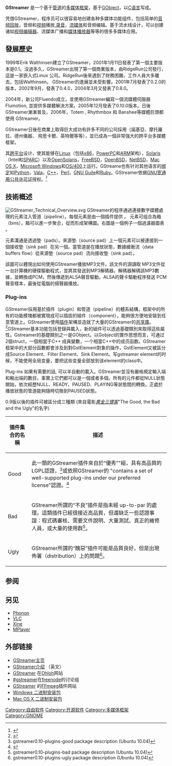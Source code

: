 {{NoteTA|G1=IT|G2=FL}}
{{Infobox software
| name                   = GStreamer
| logo                   = Gstreamer-logo.svg
| logo size              = 250px
| screenshot             = 
| caption                = 
| author                 = 
| developer              = GStreamer团队
| released               = {{Start date|2001|01|11}}<ref name="0.1.0">{{cite web |url=http://sourceforge.net/mailarchive/forum.php?thread_name=Pine.LNX.4.21.0101101700180.17206-100000%40alpha.temple-baptist.com&forum_name=gstreamer-announce |title=GStreamer "Slipstream" 0.1.0 released |accessdate=11 January 2001 |archive-date=2013-07-21 |archive-url=https://www.webcitation.org/6IHJcAdCa?url=http://sourceforge.net/mailarchive/forum.php?thread_name=Pine.LNX.4.21.0101101700180.17206-100000@alpha.temple-baptist.com |dead-url=no }}</ref>
| latest_release_version = 1.20.3
| latest_release_date    = {{Release date|2022|06|15}}
| latest_preview_version = 1.19.90
| latest_preview_date    = {{Release date|2022|01|28}}
| programming_language   = [[C语言|C语言]]<ref name="ohloh">{{cite web |url=http://www.ohloh.net/p/gstreamer |title=Ohloh Analysis Summary – GStreamer |publisher=[[Ohloh|Ohloh]] |accessdate=2010-07-22 |archive-date=2014-06-26 |archive-url=https://web.archive.org/web/20140626034719/https://www.ohloh.net/p/gstreamer |dead-url=no }}</ref>
| operating_system       = [[跨平台|跨平台]]
| platform               = 
| language               = 
| status                 = 活跃
| genre                  = [[多媒体框架|多媒体框架]]
| license                = [[GNU宽通用公共许可证|GNU宽通用公共许可证]]
| website                = [http://gstreamer.freedesktop.org/ gstreamer.freedesktop.org]
}}

'''GStreamer''' 是一个基于[[管道_(软件)|管道]]的[[多媒体框架|多媒体框架]]，基于[[GObject|GObject]]，以[[C语言|C语言]]写成。

凭借GStreamer，程序员可以很容易地创建各种多媒体功能组件，包括简单的[[音频|音频]][[回放|回放]]，音频和[[视频|视频]]播放,[[录音|录音]]，[[流媒体|流媒体]]和音频编辑。基于流水线设计，可以创建诸如[[视频编辑器|视频编辑器]]、流媒体广播和[[媒体播放器|媒体播放器]]等等的很多多媒体应用。

==發展歷史==
1999年Erik Walthinsen建立了GStreamer，2001年1月11日發表了第一個主要版本是0.1。沒過多久，GStreamer出現了第一個商業版本，由RidgeRun公司發行，這是一家嵌入式Linux 公司。RidgeRun後來遇到了財務困難，工作人員大多離去，包括Walthinsen。 GStreamer的進展並未受影響。2001年7月發表了0.2.0的版本，2002年9月，發表了0.4.0，2004年3月又發表了0.8.0。

2004年，新公司Fluendo成立，並使用GStreamer編寫一個流媒體伺服器Flumotion, 並提供多媒體解決方案。2005年12月發表了0.10.0版本。日後GStreamer漸漸普及，2006年，Totem , Rhythmbox 和 Banshee等媒體巨頭都使用 GStreamer。

GStreamer日後在商業上取得巨大成功有許多不同的公司採用（諾基亞、摩托羅拉、德州儀器、 飛思卡爾、英特爾等等），並已成為一個非常強大的跨平台多媒體框架。

其[[跨平台|跨平台]]设计，使其能够在[[Linux|Linux]]（包括[[x86|x86]]，[[PowerPC|PowerPC]]和[[ARM|ARM]]架构），[[Solaris|Solaris]]（Intel和[[SPARC|SPARC]]）以及[[OpenSolaris|OpenSolaris]]，[[FreeBSD|FreeBSD]]，[[OpenBSD|OpenBSD]]，[[NetBSD|NetBSD]]，[[Mac_OS_X|Mac OS X]]，[[Microsoft_Windows|Microsoft Windows]]和[[OS/400|OS/400]]上运行。GStreame也有针对其他语言的[[绑扎|绑定]]如[[Python|Python]]，[[Vala|Vala]]，[[C++|C++]]，[[Perl|Perl]]，[[GNU_Guile|GNU Guile]]和[[Ruby|Ruby]]。GStreamer依据[[GNU宽通用公共许可证|GNU宽通用公共许可证]]授权。<ref>{{cite web |url=http://gstreamer.freedesktop.org/documentation/licensing.html |title=Licensing your applications and plugins for use with GStreamer |publisher=gstreamer.freedesktop.org |accessdate=22 July 2010 |archive-url=https://web.archive.org/web/20140615014423/http://gstreamer.freedesktop.org/documentation/licensing.html |archive-date=2014-06-15 |dead-url=yes }}</ref>

==技術概述==
[[Image:GStreamer_Technical_Overview.svg|right]]
GStreamer的程序通過連接數字媒體處理的元素注入管道（pipeline）。每個元素是由一個插件提供 。 元素可组合為箱（bins），箱可以進一步聚合，從而形成架構圖。右圖是一個例子一個過濾器圖表 。

元素溝通是透過墊（pads）。來源墊（source pad）上一個元素可以被連接到一個接收墊（sink pad）在另一個。當管道是在播放狀態，數據緩衝流（data buffers flow）從來源墊（source pad）流向接收墊（sink pad）。

該圖可以體現出如何使用GStreamer播放MP3文件。該文件的源讀取 MP3文件從一台計算機的硬碟驅動程式，並將其發送到MP3解碼器。解碼器解碼該MP3數據，並轉換成PCM，然後傳遞到ALSA聲音驅動。ALSA的聲卡驅動程序發送 PCM聲音樣本，最後從電腦的揚聲器播放。

===Plug-ins===
{{Infobox software
| name                   = GStreamer FFmpeg plug-in
| logo                   =
| screenshot             =
| caption                =
| author                 =
| developer              = GStreamer Team
| released               = {{Start date|2004|02|26}}<ref name="news">{{Cite web |url=http://gstreamer.freedesktop.org/news/ |title=GStreamer: news |accessdate=2011-06-17 |archive-date=2012-10-05 |archive-url=https://web.archive.org/web/20121005024542/http://gstreamer.freedesktop.org/news/ |dead-url=no }}</ref>
| latest_release_version = 1.6.0
| latest_release_date    = {{Release date and age|2015|09|25}}<ref>{{cite web |url=http://gstreamer.freedesktop.org/releases/gst-ffmpeg/0.10.11.html |title=Release notes for GStreamer FFmpeg Plug-ins 0.10.11 |accessdate=3 November 2010 |archive-date=2020-09-16 |archive-url=https://web.archive.org/web/20200916192627/https://gstreamer.freedesktop.org/releases/gst-ffmpeg/0.10.11.html |dead-url=no }}</ref>
| latest_preview_version =
| latest_preview_date    =
| programming_language   = [[C语言|C]]
| operating_system       = [[跨平台|跨平台]]
| platform               = GStreamer
| language               =
| status                 = 進行中
| genre                  = [[多媒体框架|多媒体框架]][[插件|插件]]
| license                = [[GNU通用公共许可证|GNU通用公共许可证]]
| website                = [http://gstreamer.freedesktop.org/modules/gst-ffmpeg.html gstreamer.freedesktop.org/modules/gst-ffmpeg.html]
}}
GStreamer採用基於插件（plugin）和管道（pipeline）的體系結構，框架中的所有的功能模塊都被實現成可以插拔的組件（component），能夠很方便地安裝到任意管道上。GStreamer使用[[插件|插件]]架構並造就了大量的GStreamer的[[函式庫|共享庫]]。<ref>{{cite web |url=http://gstreamer.freedesktop.org/modules/ |title=GStreamer – Overview of the modules |accessdate=6 November 2010 |archive-date=2020-09-17 |archive-url=https://web.archive.org/web/20200917004842/https://gstreamer.freedesktop.org/modules/ |dead-url=no }}</ref>GStreamer基本功能包括登錄與載入，新的組件可以透過基礎類別來取得這些屬性。Gstreamer的基礎類別之一是GObject。以Gobject的實作思想而言，可通过2個struct，一個相當于C++ 成員變數，一个相當C++中的成员函数。GStreamer框架中的大部分函數都會涉及到對GstElement對象的操作，GstElement又被區分成Source Element、Filter Element、Sink Element。写gstreamer element的时候，不能使用全局变量，要把这些变量全部放到该element的class中。

Plug-ins 如果有需要的話, 可以半自動的載入。GStreamer並沒有嚴格規定輸入端和輸出端的數目，事實上它們都可以是一個或者多個。所有的元件都從NULL狀態開始，依次經歷NULL、READY、PAUSED、PLAYING等狀態間的轉換。正處於播放狀態的管道能夠隨時切換到PAUSED狀態。

0.9版以後的插件可被區分成三種類 (來自電影''[[黄金三镖客|黄金三镖客]]''"The Good, the Bad and the Ugly"的名字)
{| class="wikitable"
|-
! 插件集合的名稱
! 描述
|-
| Good
| 此一類的GStreamer插件來自於“優秀”"組，具有高品質的LGPL認證，<ref>gstreamer0.10-plugins-good package description (Ubuntu 10.04)</ref>或依照GStreamer的 "contains a set of well-supported plug-ins under our preferred license"認證。<ref>{{cite web |url=http://gstreamer.freedesktop.org/releases/gst-plugins-base/0.10.0.html |title=Release notes for GStreamer Base Plug-ins 0.10.0 |accessdate=3 November 2010 |archive-date=2020-09-16 |archive-url=https://web.archive.org/web/20200916211106/https://gstreamer.freedesktop.org/releases/gst-plugins-base/0.10.0.html |dead-url=no }}</ref>
|-
| Bad
| GStreamer所謂的“不良”插件是指未經 up-to-par 的處理。這類插件已經很接近高品質，但還缺乏一些認證事誼：程式碼審核、需要文件說明、大量測試、真正的維修人員，或大量的使用群<ref>gstreamer0.10-plugins-bad package description (Ubuntu 10.04)</ref>。
|-
| Ugly
| GStreamer所謂的“醜惡”插件可能是品質良好，但是出現佈署（distribution）上的問題<ref>gstreamer0.10-plugins-ugly package description (Ubuntu 10.04)</ref>。
|}

==参阅==
{{Reflist}}

==另见==
* [[Phonon_(KDE)|Phonon]]
* [[VLC|VLC]]
* [[Xine|Xine]]
* [[MPlayer|MPlayer]]

==外部链接==
* [http://gstreamer.freedesktop.org/ GStreamer主页] {{Wayback|url=http://gstreamer.freedesktop.org/ |date=20060721001503 }}
* [http://www-128.ibm.com/developerworks/aix/library/au-gstreamer.html?ca=dgr-lnxw07GStreamer GStreamer介绍] {{Wayback|url=http://www-128.ibm.com/developerworks/aix/library/au-gstreamer.html?ca=dgr-lnxw07GStreamer |date=20070507083316 }}（英文）
* [http://www.ohloh.net/projects/3475?p=GStreamer GStreamer] {{Wayback|url=http://www.ohloh.net/projects/3475?p=GStreamer |date=20080124095251 }}在[[Ohloh|Ohloh]]网站
* [irc://irc.freenode.net/gstreamer #gstreamer]{{dead link|date=2017年11月 |bot=InternetArchiveBot |fix-attempted=yes }}在[[freenode|freenode]]的讨论组
* [http://gstreamer.freedesktop.org/modules/gst-ffmpeg.html GStreamer] {{Wayback|url=http://gstreamer.freedesktop.org/modules/gst-ffmpeg.html |date=20210126003526 }}的[[FFmpeg|FFmpeg]]插件网站
* [http://code.google.com/p/ossbuild/ Windows 二进制安装包] {{Wayback|url=http://code.google.com/p/ossbuild/ |date=20170111184359 }}
* [https://web.archive.org/web/20110314012940/http://itee.uq.edu.au/~davel/gstreamer/ Mac OS X 二进制安装包]

{{freedesktop.org}}
{{GNOME|state=collapsed}}
{{GTK|state=collapsed}}

[[Category:自由软件|Category:自由软件]]
[[Category:开源软件|Category:开源软件]]
[[Category:多媒体框架|Category:多媒体框架]]
[[Category:GNOME|Category:GNOME]]